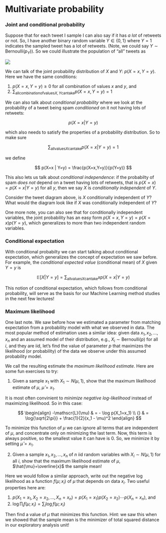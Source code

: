 # Multivariate probability 

### Joint and conditional probability

Suppose that for each tweet I sample I can also say if it has _a lot_ of retweets or not. So, I have another binary random variable $Y \in \{0,1\}$ where $Y=1$ indicates the sampled tweet has a lot of retweets. (Note, we could say $Y\sim \mathrm{Bernoulli}(p_Y))$. So we could illustrate the population of "all" tweets as

![](joint.png)

We can talk of the joint probability distribution of $X$ and $Y$: $p(X=x, Y=y)$. Here we have the same conditions:

1. $p(X=x,Y=y)\geq 0$ for all combination of values $x$ and $y$, and  
2. $\sum_{\mathrm{all combination of values } X,Y \mathrm{ can take}} p(X=x,Y=y) = 1$

We can also talk about _conditional probability_ where we look at the probability of a tweet being spam _conditioned_ on it not having lots of retweets:

$$
p(X=x | Y=y)
$$

which also needs to satisfy the properties of a probability distribution. So to make sure

$$
\sum_{\mathrm{all values } X \mathrm{ can take}} p(X=x|Y=y) = 1
$$

we define

$$
p(X=x | Y=y) = \frac{p(X=x,Y=y)}{p(Y=y)}
$$

This also lets us talk about _conditional independence_: if the probabilty of spam _does not_ depend on a tweet having lots of retweets, that is $p(X=x) = p(X=x|Y=y)$ for all $y$, then we say $X$ is _conditionally independent_ of $Y$. 

Consider the tweet diagram above, is $X$ conditionally independent of $Y$? What would the diagram look like if $X$ was conditionally independent of $Y$?

One more note, you can also see that for conditionally independent variables, the joint probability has an easy form $p(X=x,Y=y)=p(X=x)p(Y=y)$, which generalizes to more than two independent random variables.

### Conditional expectation

With conditional probabilty we can start talking about conditional expectation, which generalizes the concept of expectation we saw before. For example, the _conditional expected value_ (conditional mean) of $X$ given $Y=y$ is

$$
\mathbb{E} [ X|Y=y ] = \sum_{\mathrm{all values } X \mathrm{ can take}} x p(X=x|Y=y)
$$

This notion of conditional expectation, which follows from conditional probability, will serve as the basis for our Machine Learning method studies in the next few lectures!

### Maximum likelihood

One last note. We saw before how we estimated a parameter from matching expectation from a probability model with what we observed in data. The most popular method of estimation uses a similar idea: given data $x_1,x_2,\ldots,x_n$ and an assumed model of their distribution, e.g., $X_i\sim \mathrm{Bernoulli}(p)$ for all $i$, and they are iid, let's find the value of parameter $p$ that maximizes the likelihood (or probability) of the data we observe under this assumed probability model.

We call the resulting estimate the _maximum likelihood estimate_. Here are some fun exercises to try:

1) Given a sample $x_1$ with $X_1 \sim N(\mu,1)$, show that the maximum likelihood estimate of $\mu$, $\hat{\mu}=x_1$.

It is most often convinient to _minimize negative log-likelihood_ instead of maximizing likelihood. So in this case:

$$
\begin{align}
-\mathscr{L}(\mu) & = - \log p(X_1=x_1) \\
{} & = \log{\sqrt{2\pi}} + \frac{1}{2}(x_1 - \mu)^2
\end{align}
$$

To minimize this function of $\mu$ we can ignore all terms that are independent of $\mu$, and concentrate only on minimizing the last term. Now, this term is always positive, so the smallest value it can have is 0. So, we minimize it by setting $\hat{\mu}=x_1$.

2) Given a sample $x_1,x_2,\ldots,x_n$ of $n$ iid random variables with $X_i \sim N(\mu,1)$ for all $i$, show that the maximum likelihood estimate of $\mu$, $\hat{\mu}=\overline{x}$ the sample mean!

Here we would follow a similar approach, write out the negative log likelihood as a function $f(\mu;x_i)$ of $\mu$ that depends on data $x_i$. Two useful properties here are:

1. $p(X_1=x_1,X_2=x_2,\ldots,X_n=x_n)=p(X_1=x_1)p(X_2=x_2)\cdots p(X_n=x_n)$, and  
2. $\log \prod_i f(\mu;x_i) = \sum_i \log f(\mu;x_i)$

Then find a value of $\mu$ that minimizes this function. Hint: we saw this when we showed that the sample mean is the minimizer of total squared distance in our exploratory analysis unit!
